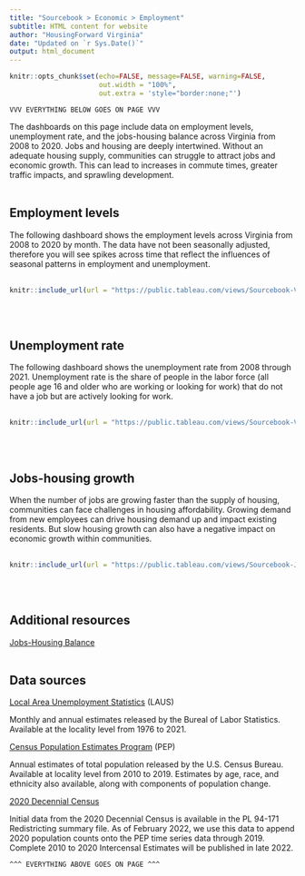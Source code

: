 ```yaml
---
title: "Sourcebook > Economic > Employment"
subtitle: HTML content for website
author: "HousingForward Virginia"
date: "Updated on `r Sys.Date()`"
output: html_document
---
```


```r
knitr::opts_chunk$set(echo=FALSE, message=FALSE, warning=FALSE,
                      out.width = "100%",
                      out.extra = 'style="border:none;"')
```

```
VVV EVERYTHING BELOW GOES ON PAGE VVV
```
The dashboards on this page include data on employment levels, unemployment rate, 
and the jobs-housing balance across Virginia from 2008 to 2020. Jobs and 
housing are deeply intertwined. Without an adequate housing supply, communities 
can struggle to attract jobs and economic growth. This can lead to increases in 
commute times, greater traffic impacts, and sprawling development. 
<br>
<br>

## Employment levels

The following dashboard shows the employment levels across Virginia from 2008 to 2020
by month. The data have not been seasonally adjusted, therefore you will see spikes 
across time that reflect the influences of seasonal patterns in employment and 
unemployment. 
<br>
<br>
```r
knitr::include_url(url = "https://public.tableau.com/views/Sourcebook-VirginiaEmploymentLevels/State?:showVizHome=no&:embed=true", height = "500px")
```
<br>
<br>

## Unemployment rate

The following dashboard shows the unemployment rate from 2008 through 2021. Unemployment
rate is the share of people in the labor force (all people age 16 and older who are 
working or looking for work) that do not have a job but are actively looking for work. 
<br>
<br>
```r
knitr::include_url(url = "https://public.tableau.com/views/Sourcebook-VirginiaUnemploymentRate/Statewide?:showVizHome=no&:embed=true", height = "500px")
```
<br>
<br>

## Jobs-housing growth

When the number of jobs are growing faster than the supply of housing, communities can face 
challenges in housing affordability. Growing demand from new employees can drive housing 
demand up and impact existing residents. But slow housing growth can also have a negative impact on economic growth within communities. 
<br>
<br>
```r
knitr::include_url(url = "https://public.tableau.com/views/Sourcebook-Jobs-housinggrowth/Statewide?:showVizHome=no&:embed=true", height = "500px")
```
<br>
<br>

## Additional resources

[Jobs-Housing Balance](http://planning-org-uploaded-media.s3.amazonaws.com/publication/download_pdf/PAS-Report-516.pdf)
<br>
<br>

## Data sources

[Local Area Unemployment Statistics](https://www.bls.gov/lau/) (LAUS)

Monthly and annual estimates released by the Bureal of Labor Statistics. Available at the locality level from
1976 to 2021.


[Census Population Estimates Program](https://www.census.gov/programs-surveys/popest.html) (PEP)

Annual estimates of total population released by the U.S. Census Bureau. Available at locality level from 2010 to 2019. Estimates by age, race, and ethnicity also available, along with components of population change.

[2020 Decennial Census](https://www.census.gov/programs-surveys/decennial-census/about/rdo/summary-files.html)

Initial data from the 2020 Decennial Census is available in the PL 94-171 Redistricting summary file. As of February 2022, we use this data to append 2020 population counts onto the PEP time series data through 2019. Complete 2010 to 2020 Intercensal Estimates will be published in late 2022.

```
^^^ EVERYTHING ABOVE GOES ON PAGE ^^^
```
